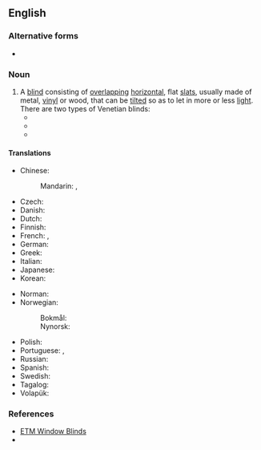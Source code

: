 ==English==
{{wikipedia}}

===Alternative forms===
* {{l|en|venetian blind}}

===Noun===
{{en-noun}}

# A [[blind]] consisting of [[overlapping]] [[horizontal]], flat [[slat]]s, usually made of metal, [[vinyl]] or wood, that can be [[tilt]]ed so as to let in more or less [[light]]. There are two types of Venetian blinds:
#* {{quote-book|en|year=1831|author={{w|Letitia Elizabeth Landon}}|title=Romance and Reality|volume=2|page=115|text=The rest of the apartment was filled with that soft green light where the noon is excluded by '''Venetian blinds''', or the still softer shadow of creeping plants:...}}
#* {{quote-journal|1=en|year=1899|month=Feb|author=Joseph Conrad|authorlink=Joseph Conrad|title=The Heart of Darkness|journal=Blackwood's Edinburgh Magazine|page=199|passage=A narrow and deserted street in deep shadow, high houses, innumerable windows with '''Venetian blinds''', a dead silence, grass sprouting between the stones, imposing carriage archways right and left, immense double doors standing ponderously ajar.}}
#* {{quote-journal|en|year=1961|month=August|author=G. Freeman Allen|title=Switzerland's new four-voltage "Trans-Europe Express" units|journal=Trains Illustrated|page=489|text=Every traveller on the demonstration runs was soon entranced with the most noticeable - the individual electric motors to raise, lower and adjust the '''venetian blinds''' in each double-glazed window, which are under the passenger's control in each seating bay by means of little thumb switches below the frames; [...].}}

====Translations====
{{trans-top|blind consisting of overlapping horizontal slats}}
* Chinese:
*: Mandarin: {{t+|cmn|百葉窗|sc=Hani}}, {{t+|cmn|百叶窗|tr=bǎiyèchuāng|sc=Hani}}
* Czech: {{t+|cs|žaluzie|f-p}}
* Danish: {{t+|da|persienne|c}}
* Dutch: {{t+|nl|luxaflex|m}}
* Finnish: {{t|fi|sälekaihdin}}
* French: {{t+|fr|store vénitien|m}}, {{t+|fr|jalousie|f}}
* German: {{t+|de|Jalousie|f}}
* Greek: {{t+|el|παντζούρι|n}}
* Italian: {{t+|it|veneziana|f}}
* Japanese: {{t|ja|ブラインド|tr=buraindo}}
* Korean: {{t|ko|^베네치안 블라인드}}
{{trans-mid}}
* Norman: {{t|nrf|vénitienne|f}} {{qualifier|Jersey}}
* Norwegian:
*: Bokmål: {{t|nb|persienne|m}}
*: Nynorsk: {{t|nn|persienne|f}}
* Polish: {{t+|pl|żaluzja}}
* Portuguese: {{t+|pt|persiana|f}}, {{t|pt|veneziana|f}}
* Russian: {{t+|ru|жалюзи́|n-p}}
* Spanish: {{t+|es|persiana|f}}
* Swedish: {{t+|sv|persienn}}
* Tagalog: {{t|tl|benesyana}}
* Volapük: {{t|vo|jalusid}}
{{trans-bottom}}

=== References ===
*[https://www.etmwindowblinds.com/index.php?route=product/category&path=60 ETM Window Blinds]
* {{R:Lexico|venetian blind}}